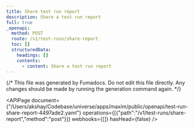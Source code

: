```yaml
---
title: Share test run report
description: Share a test run report
full: true
_openapi:
  method: POST
  route: /v1/test-runs/share-report
  toc: []
  structuredData:
    headings: []
    contents:
      - content: Share a test run report
---
```


{/* This file was generated by Fumadocs.
Do not edit this file directly. Any changes should be made by running the generation command again. */}

<APIPage document={"/Users/akshay/Codebase/universe/apps/maxim/public/openapi/test-run-share-report-4497ade2.yaml"} operations={[{"path":"/v1/test-runs/share-report","method":"post"}]} webhooks={[]} hasHead={false} />